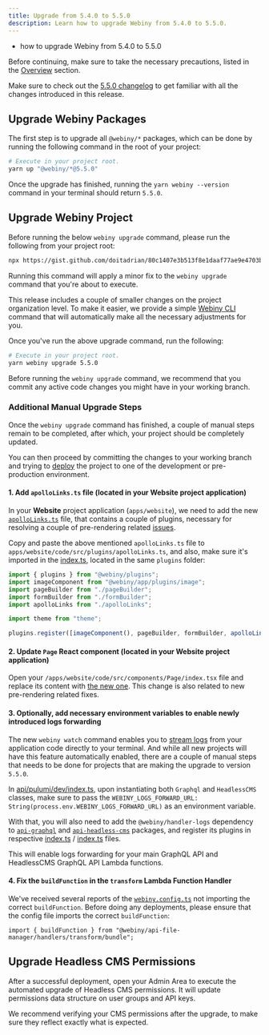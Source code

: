 ```yaml
---
title: Upgrade from 5.4.0 to 5.5.0
description: Learn how to upgrade Webiny from 5.4.0 to 5.5.0.
---
```



<Alert type="success" title="What you’ll learn">

- how to upgrade Webiny from 5.4.0 to 5.5.0

</Alert>

<Alert type="danger">

Before continuing, make sure to take the necessary precautions, listed in the [Overview](/docs/{version}/release-notes/upgrade-webiny#-precaution-measures) section.

</Alert>

<Alert type="info">

Make sure to check out the [5.5.0 changelog](/docs/{version}/release-notes/5.5.0/changelog) to get familiar with all the changes introduced in this release.

</Alert>

## Upgrade Webiny Packages

The first step is to upgrade all `@webiny/*` packages, which can be done by running the following command in the root of your project:

```bash
# Execute in your project root.
yarn up "@webiny/*@5.5.0"
```

Once the upgrade has finished, running the `yarn webiny --version` command in your terminal should return `5.5.0`.

## Upgrade Webiny Project

<Alert type="warning">

Before running the below `webiny upgrade` command, please run the following from your project root:

```bash
npx https://gist.github.com/doitadrian/80c1407e3b513f8e1daaf77ae9e4703b
```

Running this command will apply a minor fix to the `webiny upgrade` command that you're about to execute.

</Alert>

This release includes a couple of smaller changes on the project organization level. To make it easier, we provide a simple [Webiny CLI](/docs/{version}/core-development-concepts/basics/webiny-cli) command that will automatically make all the necessary adjustments for you.

Once you've run the above upgrade command, run the following:

```bash
# Execute in your project root.
yarn webiny upgrade 5.5.0
```

<Alert type="info">

Before running the `webiny upgrade` command, we recommend that you commit any active code changes you might have in your working branch.

</Alert>

### Additional Manual Upgrade Steps

Once the `webiny upgrade` command has finished, a couple of manual steps remain to be completed, after which, your project should be completely updated.

You can then proceed by committing the changes to your working branch and trying to [deploy](/docs/{version}/core-development-concepts/basics/project-deployment) the project to one of the development or pre-production environment.

#### 1. Add `apolloLinks.ts` file (located in your Website project application)

In your **Website** project application (`apps/website`), we need to add the new [`apolloLinks.ts`](https://github.com/webiny/webiny-js/blob/v5.5.0/packages/cwp-template-aws/template/apps/website/code/src/plugins/apolloLinks.ts) file, that contains a couple of plugins, necessary for resolving a couple of pre-rendering related [issues](https://github.com/webiny/webiny-js/pull/1569).

Copy and paste the above mentioned `apolloLinks.ts` file to `apps/website/code/src/plugins/apolloLinks.ts`, and also, make sure it's imported in the [index.ts](https://github.com/webiny/webiny-js/blob/v5.5.0/packages/cwp-template-aws/template/apps/website/code/src/plugins/index.ts), located in the same `plugins` folder:

```ts apps/website/code/src/plugins/index.ts
import { plugins } from "@webiny/plugins";
import imageComponent from "@webiny/app/plugins/image";
import pageBuilder from "./pageBuilder";
import formBuilder from "./formBuilder";
import apolloLinks from "./apolloLinks";

import theme from "theme";

plugins.register([imageComponent(), pageBuilder, formBuilder, apolloLinks(), theme()]);
```

#### 2. Update `Page` React component (located in your Website project application)

Open your `/apps/website/code/src/components/Page/index.tsx` file and replace its content with [the new one](https://github.com/webiny/webiny-js/blob/v5.5.0/packages/cwp-template-aws/template/apps/website/code/src/components/Page/index.tsx). This change is also related to new pre-rendering related fixes.

#### 3. Optionally, add necessary environment variables to enable newly introduced logs forwarding

The new `webiny watch` command enables you to [stream logs](/docs/{version}/release-notes/5.5.0/changelog#logs) from your application code directly to your terminal. And while all new projects will have this feature automatically enabled, there are a couple of manual steps that needs to be done for projects that are making the upgrade to version `5.5.0`.

In [api/pulumi/dev/index.ts](https://github.com/webiny/webiny-js/blob/v5.5.0/packages/cwp-template-aws/template/api/pulumi/dev/index.ts), upon instantiating both `Graphql` and `HeadlessCMS` classes, make sure to pass the `WEBINY_LOGS_FORWARD_URL: String(process.env.WEBINY_LOGS_FORWARD_URL)` as an environment variable.

With that, you will also need to add the `@webiny/handler-logs` dependency to [`api-graphql`](https://github.com/webiny/webiny-js/blob/next/packages/cwp-template-aws/template/api/code/graphql/package.json#L27) and [`api-headless-cms`](https://github.com/webiny/webiny-js/blob/next/packages/cwp-template-aws/template/api/code/headlessCMS/package.json#L21) packages, and register its plugins in respective [index.ts](https://github.com/webiny/webiny-js/blob/next/packages/cwp-template-aws/template/api/code/graphql/src/index.ts#L25) / [index.ts](https://github.com/webiny/webiny-js/blob/next/packages/cwp-template-aws/template/api/code/headlessCMS/src/index.ts#L17) files.

This will enable logs forwarding for your main GraphQL API and HeadlessCMS GraphQL API Lambda functions.

#### 4. Fix the `buildFunction` in the `transform` Lambda Function Handler

We've received several reports of the [`webiny.config.ts`](https://github.com/webiny/webiny-js/blob/next/packages/cwp-template-aws/template/api/code/fileManager/transform/webiny.config.ts#L1) not importing the correct `buildFunction`. Before doing any deployments, please ensure that the config file imports the correct `buildFunction`:

```tsx
import { buildFunction } from "@webiny/api-file-manager/handlers/transform/bundle";
```

## Upgrade Headless CMS Permissions

After a successful deployment, open your Admin Area to execute the automated upgrade of Headless CMS permissions. It will update permissions data structure on user groups and API keys.

<Alert type="warning">

We recommend verifying your CMS permissions after the upgrade, to make sure they reflect exactly what is expected.

</Alert>
